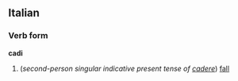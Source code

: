 ==Italian==
===Verb form===
'''cadi'''

#(''second-person singular indicative present tense of [[cadere]]'') [[fall]]
